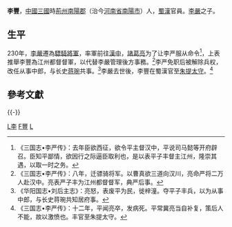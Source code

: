 {{Otheruses|subject=三國蜀漢官員|other=姓名作李豐的人物|李豐}}
'''李豐'''{{BD|？||？||catIdx=L李}}，[[中國|中國]][[三國|三國]]時[[荊州_(古代)|荊州]][[南陽郡|南陽郡]]（治今[[河南省|河南省]][[南陽市|南陽市]]）人，[[蜀漢|蜀漢]]官員。[[李嚴_(蜀漢)|李嚴]]之子。

==生平==
230年，[[李嚴_(蜀漢)|李嚴]]遷為[[驃騎將軍|驃騎將軍]]，率軍前往[[漢中郡|漢中]]，[[諸葛亮|諸葛亮]]为了让李严服从命令<ref>《三国志•李严传》：去年臣欲西征，欲令平主督汉中，平说司马懿等开府辟召。臣知平鄙情，欲因行之际逼臣取利也，是以表平子丰督主江州，隆崇其遇，以取一时之务。</ref>，上表推舉李豐為江州都督督軍，以代替李嚴管理後方事務。<ref>《三国志•李严传》：八年，迁骠骑将军。以曹真欲三道向汉川，亮命严将二万人赴汉中。亮表严子丰为江州都督督军，典严后事。</ref>李严免职后被解除兵权，改任从事中郎，与长史[[蒋琬|蒋琬]]共事。<ref>《华阳国志•刘后主志》：亮怒，表废平为民，徙梓潼。夺平子丰兵，以为从事中郎，与长史蒋琬共知居府事。</ref>李嚴去世後，李豐在蜀漢官至[[朱提郡|朱提]][[太守|太守]]。<ref>《三国志•李严传》：十二年，平闻亮卒，发病死。平常冀亮当自补复，策后人不能，故以激愤也。丰官至朱提太守。</ref>

==參考文獻==
{{reflist}}
{{-}}
{{start box}}
{{s-off}}
{{s-before|[[李严_(蜀汉)|李严]]}}
{{s-title|[[蜀汉|蜀汉]]江州都督|230年-231年}}
{{s-after|[[李福_(三国)|李福]]}}
{{end box}}
[[Category:蜀汉軍事人物|L李]]
[[Category:李姓|F豐]]
[[Category:蜀漢太守|L]]